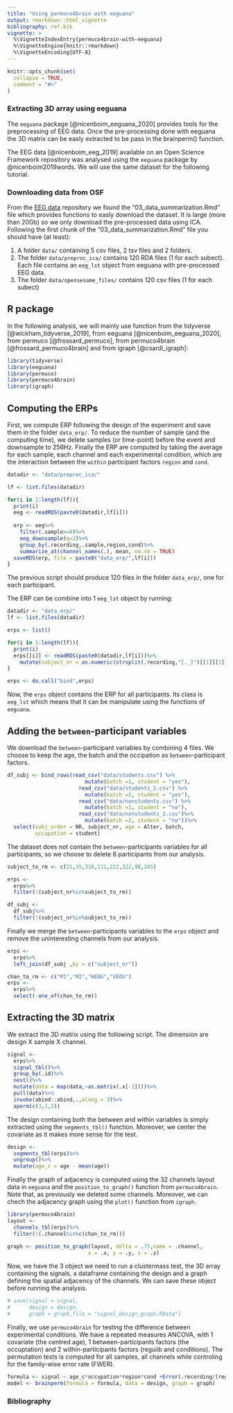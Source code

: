 ```yaml
---
title: "Using permuco4brain with eeguana"
output: rmarkdown::html_vignette
bibliography: ref.bib
vignette: >
  %\VignetteIndexEntry{permuco4brain-with-eeguana}
  %\VignetteEngine{knitr::rmarkdown}
  %\VignetteEncoding{UTF-8}
---
```


```r
knitr::opts_chunk$set(
  collapse = TRUE,
  comment = "#>"
)
```


### Extracting 3D array using eeguana

The `eeguana` package [@nicenboim_eeguana_2020] provides tools for the preprocessing of EEG data. Once the pre-processing done with eeguana the 3D matrix can be easly extracted to be pass in the brainperm() function.

The EEG data [@nicenboim_eeg_2019] available on an Open Science Framework repository was analysed using the `eeguana` package by @nicenboim2019words. We will use the same dataset for the following tutorial.

### Downloading data from OSF

From the [EEG data](https://osf.io/ut7xq/) repository we found the "03_data_summarization.Rmd" file which provides functions to easly download the dataset. It is large (more than 20Gb) so we only download the pre-processed data using ICA. Following the first chunk of the "03_data_summarization.Rmd" file you should have (at least):

1. A folder `data/` containing 5 csv files, 2 tsv files and 2 folders. 
2. The folder `data/preproc_ica/` contains 120 RDA files (1 for each subect). Each file contains an `eeg_lst` object from eeguana with pre-processed EEG data.
3. The folder `data/opensesame_files/` contains 120 csv files (1 for each subect)


## R package

In the following analysis, we will mainly use function from the tidyverse [@wickham_tidyverse_2019], from eeguana [@nicenboim_eeguana_2020], from permuco [@frossard_permuco], from permuco4brain [@frossard_permuco4brain] and from igraph [@csardi_igraph]:

```r
library(tidyverse)
library(eeguana)
library(permuco)
library(permuco4brain)
library(igraph)
```


## Computing the ERPs

First, we compute ERP following the design of the experiment and save them in the folder `data_erp/`. To reduce the number of sample (and the computing time), we delete samples (or time-point) before the event and downsample to 256Hz. Finally the ERP are computed by taking the average for each sample, each channel and each experimental condition, which are the interaction between the `within` participant factors `region` and `cond`.





```r
datadir <- "data/preproc_ica/"

lf <- list.files(datadir)

for(i in 1:length(lf)){
  print(i)
  eeg <- readRDS(paste0(datadir,lf[i]))
  
  erp <- eeg%>%
    filter(.sample>=0)%>%
    eeg_downsample(q=2)%>%
    group_by(.recording,.sample,region,cond)%>%
    summarize_at(channel_names(.), mean, na.rm = TRUE)
  saveRDS(erp, file = paste0("data_erp/",lf[i]))
}
```

The previous script should produce 120 files in the folder `data_erp/`, one for each participant.

The ERP can be combine into 1 `eeg_lst` object by running:

```r
datadir <- "data_erp/"
lf <- list.files(datadir)

erps <- list()

for(i in 1:length(lf)){
  print(i)
  erps[[i]] <- readRDS(paste0(datadir,lf[i]))%>%
    mutate(subject_nr = as.numeric(strsplit(.recording,"[._]")[[1]][1]))
}

erps <- do.call("bind",erps)
```

Now, the `erps` object contains the ERP for all participants. Its class is `eeg_lst` which means that it can be manipulate using the functions of `eeguana`.

## Adding the `between`-participant variables

We download the `between`-participant variables by combining 4 files. We choose to keep the age, the batch and the occipation as `between`-participant factors. 

```r
df_subj <- bind_rows(read_csv("data/students.csv") %>%
                         mutate(batch =1, student = "yes"),
                       read_csv("data/students_2.csv") %>%
                         mutate(batch =2, student = "yes"),
                       read_csv("data/nonstudents.csv") %>%
                         mutate(batch =1, student = "no"),
                       read_csv("data/nonstudents_2.csv")%>%
                         mutate(batch =2, student = "no"))%>%
  select(subj_order = NR, subject_nr, age = Alter, batch, 
         occupation = student)
```


The dataset does not contain the `between`-participants variables for all participants, so we choose to delete 8 participants from our analysis. 


```r
subject_to_rm <- c(21,35,316,111,222,322,98,245)

erps <- 
  erps%>%
  filter(!(subject_nr%in%subject_to_rm))

df_subj <- 
  df_subj%>%
  filter(!(subject_nr%in%subject_to_rm))
```

Finally we merge the `between`-participants variables to the `erps` object and remove the uninteresting channels from our analysis.

```r
erps <- 
  erps%>%
  left_join(df_subj ,by = c("subject_nr"))

chan_to_rm <- c("M1","M2","HEOG","VEOG")
erps <- 
  erps%>%
  select(-one_of(chan_to_rm))
```

## Extracting the 3D matrix

We extract the 3D matrix using the following script. The dimension are design X sample X channel.

```r
signal <- 
  erps%>%
  signal_tbl()%>%
  group_by(.id)%>%
  nest()%>%
  mutate(data = map(data,~as.matrix(.x[-1])))%>%
  pull(data)%>%
  invoke(abind::abind,.,along = 3)%>%
  aperm(c(3,1,2))
```

The design containing both the between and within variables is simply extracted using the `segments_tbl()` function. Moreover, we center the covariate as it makes more sense for the test.

```r
design <- 
  segments_tbl(erps)%>%
  ungroup()%>%
  mutate(age_c = age - mean(age))
```


Finally the graph of adjacency is computed using the 32 channels layout data in `eeguana` and the `position_to_graph()` function from `permuco4brain`. Note that, as previously we deleted some channels. Moreover, we can chech the adjacency graph using the `plot()` function from `igraph`.

```r
library(permuco4brain)
layout <- 
  channels_tbl(erps)%>%
  filter(!(.channel%in%c(chan_to_rm)))

graph <- position_to_graph(layout, delta = .75,name = .channel,
                          x = .x, y = .y, z = .z)
```

Now, we have the 3 object we need to run a clustermass test, the 3D array containing the signals, a dataframe containing the design and a graph defining the spatial adjacency of the channels. We can save these object before running the analysis.

```r
# save(signal = signal,
#      design = design,
#      graph = graph,file = "signal_design_graph.RData")
```

Finally, we use `permuco4brain` for testing the difference between experimental conditions. We have a repeated measures ANCOVA, with 1 covariate (the centred age), 1 between-participants factors (the occuptation) and 2 within-participants factors (reguiib and conditions). The permutation tests is computed for all samples, all channels while controling for the family-wise error rate (FWER).


```r
formula <- signal ~ age_c*occupation*region*cond +Error(.recording/(region*cond))
model <- brainperm(formula = formula, data = design, graph = graph)
```


### Bibliography

